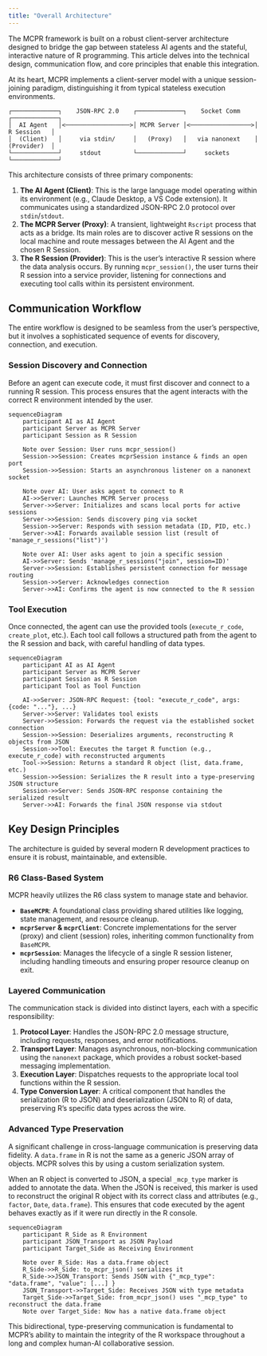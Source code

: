 ```yaml
---
title: "Overall Architecture"
---
```


The MCPR framework is built on a robust client-server architecture designed to bridge the gap between stateless AI agents and the stateful, interactive nature of R programming. This article delves into the technical design, communication flow, and core principles that enable this integration.

At its heart, MCPR implements a client-server model with a unique session-joining paradigm, distinguishing it from typical stateless execution environments.

```
┌─────────────┐    JSON-RPC 2.0    ┌─────────────┐    Socket Comm    ┌─────────────┐
│  AI Agent   │<──────────────────>│ MCPR Server │<─────────────────>│ R Session   │
│  (Client)   │     via stdin/     │   (Proxy)   │   via nanonext    │ (Provider)  │
└─────────────┘     stdout         └─────────────┘     sockets       └─────────────┘
```

This architecture consists of three primary components:

1.  **The AI Agent (Client)**: This is the large language model operating within its environment (e.g., Claude Desktop, a VS Code extension). It communicates using a standardized JSON-RPC 2.0 protocol over `stdin`/`stdout`.
2.  **The MCPR Server (Proxy)**: A transient, lightweight `Rscript` process that acts as a bridge. Its main roles are to discover active R sessions on the local machine and route messages between the AI Agent and the chosen R Session.
3.  **The R Session (Provider)**: This is the user's interactive R session where the data analysis occurs. By running `mcpr_session()`, the user turns their R session into a service provider, listening for connections and executing tool calls within its persistent environment.

## Communication Workflow

The entire workflow is designed to be seamless from the user's perspective, but it involves a sophisticated sequence of events for discovery, connection, and execution.

### Session Discovery and Connection

Before an agent can execute code, it must first discover and connect to a running R session. This process ensures that the agent interacts with the correct R environment intended by the user.

```mermaid
sequenceDiagram
    participant AI as AI Agent
    participant Server as MCPR Server
    participant Session as R Session
    
    Note over Session: User runs mcpr_session()
    Session->>Session: Creates mcprSession instance & finds an open port
    Session->>Session: Starts an asynchronous listener on a nanonext socket
    
    Note over AI: User asks agent to connect to R
    AI->>Server: Launches MCPR Server process
    Server->>Server: Initializes and scans local ports for active sessions
    Server->>Session: Sends discovery ping via socket
    Session->>Server: Responds with session metadata (ID, PID, etc.)
    Server->>AI: Forwards available session list (result of 'manage_r_sessions("list")')
    
    Note over AI: User asks agent to join a specific session
    AI->>Server: Sends 'manage_r_sessions("join", session=ID)'
    Server->>Session: Establishes persistent connection for message routing
    Session->>Server: Acknowledges connection
    Server->>AI: Confirms the agent is now connected to the R session
```

### Tool Execution

Once connected, the agent can use the provided tools (`execute_r_code`, `create_plot`, etc.). Each tool call follows a structured path from the agent to the R session and back, with careful handling of data types.

```mermaid
sequenceDiagram
    participant AI as AI Agent
    participant Server as MCPR Server
    participant Session as R Session
    participant Tool as Tool Function
    
    AI->>Server: JSON-RPC Request: {tool: "execute_r_code", args: {code: "..."}, ...}
    Server->>Server: Validates tool exists
    Server->>Session: Forwards the request via the established socket connection
    Session->>Session: Deserializes arguments, reconstructing R objects from JSON
    Session->>Tool: Executes the target R function (e.g., execute_r_code) with reconstructed arguments
    Tool->>Session: Returns a standard R object (list, data.frame, etc.)
    Session->>Session: Serializes the R result into a type-preserving JSON structure
    Session->>Server: Sends JSON-RPC response containing the serialized result
    Server->>AI: Forwards the final JSON response via stdout
```

## Key Design Principles

The architecture is guided by several modern R development practices to ensure it is robust, maintainable, and extensible.

### R6 Class-Based System

MCPR heavily utilizes the R6 class system to manage state and behavior.

-   **`BaseMCPR`**: A foundational class providing shared utilities like logging, state management, and resource cleanup.
-   **`mcprServer` & `mcprClient`**: Concrete implementations for the server (proxy) and client (session) roles, inheriting common functionality from `BaseMCPR`.
-   **`mcprSession`**: Manages the lifecycle of a single R session listener, including handling timeouts and ensuring proper resource cleanup on exit.

### Layered Communication

The communication stack is divided into distinct layers, each with a specific responsibility:

1.  **Protocol Layer**: Handles the JSON-RPC 2.0 message structure, including requests, responses, and error notifications.
2.  **Transport Layer**: Manages asynchronous, non-blocking communication using the `nanonext` package, which provides a robust socket-based messaging implementation.
3.  **Execution Layer**: Dispatches requests to the appropriate local tool functions within the R session.
4.  **Type Conversion Layer**: A critical component that handles the serialization (R to JSON) and deserialization (JSON to R) of data, preserving R's specific data types across the wire.

### Advanced Type Preservation

A significant challenge in cross-language communication is preserving data fidelity. A `data.frame` in R is not the same as a generic JSON array of objects. MCPR solves this by using a custom serialization system.

When an R object is converted to JSON, a special `_mcp_type` marker is added to annotate the data. When the JSON is received, this marker is used to reconstruct the original R object with its correct class and attributes (e.g., `factor`, `Date`, `data.frame`). This ensures that code executed by the agent behaves exactly as if it were run directly in the R console.

```mermaid
sequenceDiagram
    participant R_Side as R Environment
    participant JSON_Transport as JSON Payload
    participant Target_Side as Receiving Environment
    
    Note over R_Side: Has a data.frame object
    R_Side->>R_Side: to_mcpr_json() serializes it
    R_Side->>JSON_Transport: Sends JSON with {"_mcp_type": "data.frame", "value": [...] }
    JSON_Transport->>Target_Side: Receives JSON with type metadata
    Target_Side->>Target_Side: from_mcpr_json() uses "_mcp_type" to reconstruct the data.frame
    Note over Target_Side: Now has a native data.frame object
```

This bidirectional, type-preserving communication is fundamental to MCPR's ability to maintain the integrity of the R workspace throughout a long and complex human-AI collaborative session.